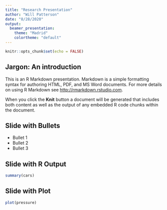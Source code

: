 ```yaml
---
title: "Research Presentation"
author: "Will Patterson"
date: "8/28/2020"
output: 
  beamer_presentation:
    theme: "Madrid"
    colortheme: "default"
---
```


```r
knitr::opts_chunk$set(echo = FALSE)
```

## Jargon: An introduction

This is an R Markdown presentation. Markdown is a simple formatting syntax for authoring HTML, PDF, and MS Word documents. For more details on using R Markdown see <http://rmarkdown.rstudio.com>.

When you click the **Knit** button a document will be generated that includes both content as well as the output of any embedded R code chunks within the document.

## Slide with Bullets

- Bullet 1
- Bullet 2
- Bullet 3

## Slide with R Output

```r
summary(cars)
```

## Slide with Plot

```r
plot(pressure)
```

